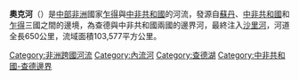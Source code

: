 {{Geobox
|River
<!-- *** Heading *** -->
|name = 奧克河
|native_name = 
|other_name = 
|category = 
<!-- *** Names **** -->
|etymology = 
|nickname = 
<!-- *** Image *** -->
|image = 
|image_caption = 
<!-- *** Country *** -->
|country  = {{flag|Chad}}
|country1 = {{flag|Central African Republic}}
|state = 
|region = 
|district = 
|municipality = 
<!-- *** Family *** -->
|parent =
|tributary_left = 
|tributary_right = 
|city  = 
|city1 = 
|city2 = 
|city3 = 
|landmark = 
<!-- *** River locations *** -->
|source =
|source_location = | source_region = | source_country = [[Central_African_Republic|Central African Republic]]
|source_elevation = 
|source_lat_d =  | source_lat_m =  | source_lat_s =  | source_lat_NS = 
|source_long_d =  | source_long_m =  | source_long_s =  | source_long_EW = 
|source1 = 
|source1_location = | source1_region = | source1_country = 
|source1_elevation = 
|source1_lat_d =  | source1_lat_m = | source1_lat_s = | source1_lat_NS = 
|source1_long_d = | source1_long_m = | source1_long_s = | source1_long_EW = 
|source_confluence = 
|source_confluence_location = | source_confluence_region = | source_confluence_country = 
|source_confluence_elevation = 
|source_confluence_lat_d = | source_confluence_lat_m = | source_confluence_lat_s = | source_confluence_lat_NS =
|source_confluence_long_d = | source_confluence_long_m = | source_confluence_long_s = | source_confluence_long_EW =
|mouth = 
|mouth_location = [[沙里河|沙里河]]| mouth_region = | mouth_country = {{flag|Chad}}
|mouth_elevation = 367
|mouth_lat_d = 8 | mouth_lat_m = 50 | mouth_lat_s = 42 | mouth_lat_NS = N
|mouth_long_d = 18 | mouth_long_m = 52 | mouth_long_s = 35 | mouth_long_EW = E
|mouth_coordinates_note = 
<!-- *** Dimensions *** -->
|length = 650
|width = 
|depth = 
|volume =
|watershed = 103577
|discharge = 
|discharge_max =
|discharge_min =
<!-- *** Free fields *** -->
|free = | free_type = 
<!-- *** Maps *** -->
|map = Charirivermap.png
|map_caption = 
|map_background = 
|map_locator =
|map_locator_x =
|map_locator_y = 
<!-- *** Website *** -->
|website =
<!-- *** Footnotes *** -->
|footnotes =
}}

'''奧克河'''（{{lang-fr|'''Bahr Aouk'''}}）是[[中部非洲|中部非洲]]國家[[乍得|乍得]]與[[中非共和國|中非共和國]]的河流，發源自[[蘇丹|蘇丹]]、[[中非共和國|中非共和國]]和[[乍得|乍得]]三國之間的邊境，為查德與中非共和國兩國的邊界河，最終注入[[沙里河|沙里河]]，河道全長650公里，流域面積103,577平方公里。

{{Chad-stub}}
{{CentralAfricanRepublic-stub}}
{{中非共和國河流}}
{{查德河流}}
{{DEFAULTSORT:Aouk}}
[[Category:非洲跨國河流|Category:非洲跨國河流]]
[[Category:內流河|Category:內流河]]
[[Category:查德湖|Category:查德湖]]
[[Category:中非共和國-查德邊界|Category:中非共和國-查德邊界]]